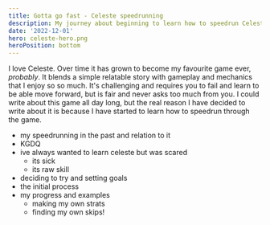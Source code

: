 ```yaml
---
title: Gotta go fast - Celeste speedrunning
description: My journey about beginning to learn how to speedrun Celeste.
date: '2022-12-01'
hero: celeste-hero.png
heroPosition: bottom
---
```


I love Celeste. Over time it has grown to become my favourite game ever, _probably_. It blends a simple relatable story with gameplay and mechanics that I enjoy so so much. It's challenging and requires you to fail and learn to be able move forward, but is fair and never asks too much from you. I could write about this game all day long, but the real reason I have decided to write about it is because I have started to learn how to speedrun through the game.

- my speedrunning in the past and relation to it
- KGDQ
- ive always wanted to learn celeste but was scared
  - its sick
  - its raw skill
- deciding to try and setting goals
- the initial process
- my progress and examples
  - making my own strats
  - finding my own skips!
